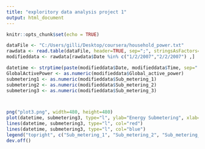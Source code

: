 ---
title: "exploritory data analysis project 1"
output: html_document
---

```{r setup, include=FALSE}
knitr::opts_chunk$set(echo = TRUE)

dataFile <- "C:/Users/gilli/Desktop/coursera/household_power.txt"
rawdata <- read.table(dataFile, header=TRUE, sep=";", stringsAsFactors=FALSE, dec=".")
modifieddata <- rawdata[rawdata$Date %in% c("1/2/2007","2/2/2007") ,]

datetime <- strptime(paste(modifieddata$Date, modifieddata$Time, sep=" "), "%d/%m/%Y %H:%M:%S") 
GlobalActivePower <- as.numeric(modifieddata$Global_active_power)
submetering1 <- as.numeric(modifieddata$Sub_metering_1)
submetering2 <- as.numeric(modifieddata$Sub_metering_2)
submetering3 <- as.numeric(modifieddata$Sub_metering_3)



png("plot3.png", width=480, height=480)
plot(datetime, submetering3, type="l", ylab="Energy Submetering", xlab="")
lines(datetime, submetering3, type="l", col="red")
lines(datetime, submetering3, type="l", col="blue")
legend("topright", c("Sub_metering_1", "Sub_metering_2", "Sub_metering_3"), lty=1, lwd=2.5, col=c("black", "red", "blue"))
dev.off()

```


